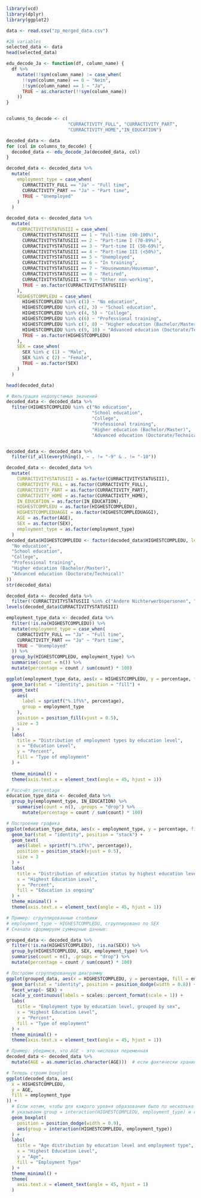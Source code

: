 
```r
library(vcd)
library(dplyr)
library(ggplot2)
```


```r
data <- read.csv("zp_merged_data.csv")
```


```r
#26 variables
selected_data <- data
head(selected_data)
```



```r

edu_decode_Ja <- function(df, column_name) {
  df %>%
    mutate(!!sym(column_name) := case_when(
      !!sym(column_name) == 0 ~ "Nein",
      !!sym(column_name) == 1 ~ "Ja",
      TRUE ~ as.character(!!sym(column_name))
    ))
}


columns_to_decode <- c(
                       "CURRACTIVITY_FULL", "CURRACTIVITY_PART",
                       "CURRACTIVITY_HOME","IN_EDUCATION")

decoded_data <- data
for (col in columns_to_decode) {
  decoded_data <- edu_decode_Ja(decoded_data, col)
}

decoded_data <- decoded_data %>%
  mutate(
    employment_type = case_when(
      CURRACTIVITY_FULL == "Ja" ~ "Full time",
      CURRACTIVITY_PART == "Ja" ~ "Part time",
      TRUE ~ "Unemployed"
    )
  )


```




```r
decoded_data <- decoded_data %>%
  mutate(
    CURRACTIVITYSTATUSIII = case_when(
      CURRACTIVITYSTATUSIII == 1 ~ "Full-time (90-100%)",
      CURRACTIVITYSTATUSIII == 2 ~ "Part-time I (70-89%)",
      CURRACTIVITYSTATUSIII == 3 ~ "Part-time II (50-69%)",
      CURRACTIVITYSTATUSIII == 4 ~ "Part-time III (<50%)",
      CURRACTIVITYSTATUSIII == 5 ~ "Unemployed",
      CURRACTIVITYSTATUSIII == 6 ~ "In training",
      CURRACTIVITYSTATUSIII == 7 ~ "Housewoman/Houseman",
      CURRACTIVITYSTATUSIII == 8 ~ "Retired",
      CURRACTIVITYSTATUSIII == 9 ~ "Other non-working",
      TRUE ~ as.factor(CURRACTIVITYSTATUSIII)
    ),
    HIGHESTCOMPLEDU = case_when(
      HIGHESTCOMPLEDU %in% c(1) ~ "No education",
      HIGHESTCOMPLEDU %in% c(2, 3) ~ "School education",
      HIGHESTCOMPLEDU %in% c(4, 5) ~ "College",
      HIGHESTCOMPLEDU %in% c(6) ~ "Professional training",
      HIGHESTCOMPLEDU %in% c(7, 8) ~ "Higher education (Bachelor/Master)",
      HIGHESTCOMPLEDU %in% c(9, 10) ~ "Advanced education (Doctorate/Technical)",
      TRUE ~ as.factor(HIGHESTCOMPLEDU)
    ),
    SEX = case_when(
      SEX %in% c (1) ~ "Male",
      SEX %in% c (2) ~ "Female",
      TRUE ~ as.factor(SEX)
    )
  )
```


```r
head(decoded_data)
```
```r


# Фильтрация недопустимых значений
decoded_data <- decoded_data %>%
  filter(HIGHESTCOMPLEDU %in% c("No education", 
                                "School education", 
                                "College", 
                                "Professional training", 
                                "Higher education (Bachelor/Master)", 
                                "Advanced education (Doctorate/Technical)"))


decoded_data <- decoded_data %>%
  filter(if_all(everything(), ~ . != "-9" & . != "-10"))

decoded_data <- decoded_data %>%
  mutate(
    CURRACTIVITYSTATUSIII = as.factor(CURRACTIVITYSTATUSIII),
    CURRACTIVITY_FULL = as.factor(CURRACTIVITY_FULL),
    CURRACTIVITY_PART = as.factor(CURRACTIVITY_PART),
    CURRACTIVITY_HOME = as.factor(CURRACTIVITY_HOME),
    IN_EDUCATION = as.factor(IN_EDUCATION),
    HIGHESTCOMPLEDU = as.factor(HIGHESTCOMPLEDU),
    HIGHESTCOMPLEDUAGGI = as.factor(HIGHESTCOMPLEDUAGGI),
    AGE = as.factor(AGE),
    SEX = as.factor(SEX),
    employment_type = as.factor(employment_type)
  )
decoded_data$HIGHESTCOMPLEDU <- factor(decoded_data$HIGHESTCOMPLEDU, levels = c(
  "No education",
  "School education",
  "College",
  "Professional training",
  "Higher education (Bachelor/Master)",
  "Advanced education (Doctorate/Technical)"
))
str(decoded_data)
```


```r
decoded_data <- decoded_data %>%
  filter(!CURRACTIVITYSTATUSIII %in% c("Andere Nichterwerbspersonen", "In Ausbildung", "Rentner/innen"))
levels(decoded_data$CURRACTIVITYSTATUSIII)
```



```r
employment_type_data <- decoded_data %>%
  filter(!is.na(HIGHESTCOMPLEDU)) %>%
  mutate(employment_type = case_when(
    CURRACTIVITY_FULL == "Ja" ~ "Full time",
    CURRACTIVITY_PART == "Ja" ~ "Part time",
    TRUE ~ "Unemployed"
  )) %>%
  group_by(HIGHESTCOMPLEDU, employment_type) %>%
  summarise(count = n()) %>%
  mutate(percentage = count / sum(count) * 100)

ggplot(employment_type_data, aes(x = HIGHESTCOMPLEDU, y = percentage, fill = employment_type)) +
  geom_bar(stat = "identity", position = "fill") +  
  geom_text(
    aes(
      label = sprintf("%.1f%%", percentage),
      group = employment_type
    ),
    position = position_fill(vjust = 0.5),
    size = 3
  ) +
  labs(
    title = "Distribution of employment types by education level",
    x = "Education Level",
    y = "Percent",
    fill = "Type of employment"
  ) +
  
  theme_minimal() +
  theme(axis.text.x = element_text(angle = 45, hjust = 1))
```




```r
# Рассчёт percentage
education_type_data <- decoded_data %>%
  group_by(employment_type, IN_EDUCATION) %>%
    summarise(count = n(), .groups = "drop") %>%
      mutate(percentage = count / sum(count) * 100)

# Построение графика
ggplot(education_type_data, aes(x = employment_type, y = percentage, fill = IN_EDUCATION)) +
  geom_bar(stat = "identity", position = "stack") +  
  geom_text(
    aes(label = sprintf("%.1f%%", percentage)),
    position = position_stack(vjust = 0.5),
    size = 3
  ) +
  labs(
    title = "Distribution of education status by highest education level",
    x = "Highest Education Level",
    y = "Percent",
    fill = "Education is ongoing"
  ) +
  theme_minimal() +
  theme(axis.text.x = element_text(angle = 45, hjust = 1))
```
```r
# Пример: сгруппированные столбики 
# employment_type ~ HIGHESTCOMPLEDU, сгруппировано по SEX
# Сначала сформируем суммарные данные:

grouped_data <- decoded_data %>%
  filter(!is.na(HIGHESTCOMPLEDU), !is.na(SEX)) %>%
  group_by(HIGHESTCOMPLEDU, SEX, employment_type) %>%
  summarise(count = n(), .groups = "drop") %>%
  mutate(percentage = count / sum(count) * 100)

# Построим сгруппированную диаграмму
ggplot(grouped_data, aes(x = HIGHESTCOMPLEDU, y = percentage, fill = employment_type)) +
  geom_bar(stat = "identity", position = position_dodge(width = 0.8)) +
  facet_wrap(~ SEX) + 
  scale_y_continuous(labels = scales::percent_format(scale = 1)) +
  labs(
    title = "Employment type by education level, grouped by sex",
    x = "Highest Education Level",
    y = "Percent",
    fill = "Type of employment"
  ) +
  theme_minimal() +
  theme(axis.text.x = element_text(angle = 45, hjust = 1))
```
```r

# Пример: убедимся, что AGE - это числовая переменная
decoded_data <- decoded_data %>%
  mutate(AGE = as.numeric(as.character(AGE)))  # если фактически хранилась как factor/character

# Теперь строим boxplot
ggplot(decoded_data, aes(
  x = HIGHESTCOMPLEDU,
  y = AGE,
  fill = employment_type
)) +
  # Если хотим, чтобы для каждого уровня образования было по несколько боксов (Full time / Part time / Unemployed),
  # указываем group = interaction(HIGHESTCOMPLEDU, employment_type) и сдвигаем боксы:
  geom_boxplot(
    position = position_dodge(width = 0.9),
    aes(group = interaction(HIGHESTCOMPLEDU, employment_type))
  ) +
  labs(
    title = "Age distribution by education level and employment type",
    x = "Highest Education Level",
    y = "Age",
    fill = "Employment Type"
  ) +
  theme_minimal() +
  theme(
    axis.text.x = element_text(angle = 45, hjust = 1)
  )
```



